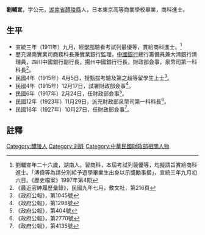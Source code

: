 '''劉輔宣'''{{BD|1885年||？年||catIdx=L劉}}，字公元，[[湖南省|湖南省]][[醴陵縣|醴陵縣]]人，日本東京高等商業學校畢業，商科進士。

== 生平 ==
* 宣統三年（1911年）九月，經[[學部|學部]]驗看考試列最優等，賞給商科進士。<ref>劉輔宣年二十六歲，湖南人。習商科，本屆考試列最優等，均擬請旨賞給商科進士。「溥偉等為請分別給予遊學畢業生出身以示獎勵事摺」，宣統三年九月初六日。《歷史檔案》1997年第4期</ref>
* 歷充湖南實業司商務科長兼實業銀行監理，[[中國銀行|中國銀行]]總行籌備員兼大清銀行清理員，四川中國銀行副行長，揚州中國銀行行長，財政部僉事，泉幣司第一科科長<ref>《最近官紳履歷彙錄》，民國九年七月，敷文社，第216頁</ref>。
* 民國4年（1915年）4月5日，授甄拔考驗及第之超等留學生上士<ref>《政府公報》，第1045號</ref>。
* 民國4年（1915年）12月17日，試署財政部僉事<ref>《政府公報》，第1298號</ref>。
* 民國6年（1917年）2月24日，任財政部僉事<ref>《政府公報》，第404號</ref>。
* 民國12年（1923年）11月29日，派充財政部泉幣司第一科科長<ref>《政府公報》，第2770號</ref>。
* 民國16年（1927年）10月27日，任財政部僉事<ref>《政府公報》，第4135號</ref>。

==註釋==
{{reflist}}
{{宣統三年游學畢業進士}}
{{中國人物小作品}}
{{DEFAULTSORT:L劉}}

[[Category:醴陵人|Category:醴陵人]]
[[Category:刘姓|Category:刘姓]]
[[Category:中華民國財政部相關人物|Category:中華民國財政部相關人物]]